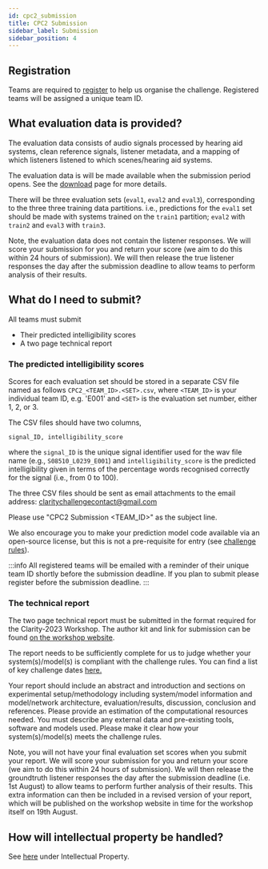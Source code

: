 ```yaml
---
id: cpc2_submission
title: CPC2 Submission
sidebar_label: Submission
sidebar_position: 4
---
```


## Registration

Teams are required to [register](./cpc2_registration) to help us organise the challenge. Registered teams will be assigned a unique team ID.

## What evaluation data is provided?

The evaluation data consists of audio signals processed by hearing aid systems, clean reference signals, listener metadata, and a mapping of which listeners listened to which scenes/hearing aid systems.

The evaluation data is will be made available when the submission period opens. See the [download](./cpc2_download) page for more details.

There will be three evaluation sets (`eval1`, `eval2` and `eval3`), corresponding to the three three training data partitions. i.e., predictions for the `eval1` set should be made with systems trained on the `train1` partition; `eval2` with `train2` and `eval3` with `train3`.

Note, the evaluation data does not contain the listener responses. We will score your submission for you and return your score (we aim to do this within 24 hours of submission). We will then release the true listener responses the day after the submission deadline to allow teams to perform analysis of their results.

## What do I need to submit?

All teams must submit

- Their predicted intelligibility scores
- A two page technical report

### The predicted intelligibility scores

Scores for each evaluation set should be stored in a separate CSV file named as follows  `CPC2_<TEAM_ID>.<SET>.csv`, where `<TEAM_ID>` is your individual team ID, e.g. 'E001' and `<SET>` is the evaluation set number, either 1, 2, or 3.

The CSV files should have two columns,

```csv
signal_ID, intelligibility_score
```

where the `signal_ID` is the unique signal identifier used for the wav file name (e.g., `S08510_L0239_E001`) and `intelligibility_score` is the predicted intelligibility given in terms of the percentage words recognised correctly for the signal (i.e., from 0 to 100).

The three CSV files should be sent as email attachments to the email address: [claritychallengecontact@gmail.com](mailto:claritychallengecontact@gmail.com)

Please use "CPC2 Submission &lt;TEAM_ID&gt;" as the subject line.

We also encourage you to make your prediction model code available via an open-source license, but this is not a pre-requisite for entry (see [challenge rules](../cpc2_rules#)).

:::info
All registered teams will be emailed with a reminder of their unique team ID shortly before the submission deadline. If you plan to submit please register before the submission deadline.
:::

### The technical report

The two page technical report must be submitted in the format required for the Clarity-2023 Workshop. The author kit and link for submission can be found [on the workshop website](https://claritychallenge.org/clarity2023-workshop/submissions.html).

The report needs to be sufficiently complete for us to judge whether your system(s)/model(s) is compliant with the challenge rules. You can find a list of key challenge dates [here.](../cpc2_dates)

Your report should include an abstract and introduction and sections on experimental setup/methodology including system/model information and model/network architecture, evaluation/results, discussion, conclusion and references. Please provide an estimation of the computational resources needed. You must describe any external data and pre-existing tools, software and models used. Please make it clear how your system(s)/model(s) meets the challenge rules.

Note, you will not have your final evaluation set scores when you submit your report. We will score your submission for you and return your score (we aim to do this within 24 hours of submission). We will then release the groundtruth listener responses the day after the submission deadline (i.e. 1st August) to allow teams to perform further analysis of their results. This extra information can then be included in a revised version of your report, which will be published on the workshop website in time for the workshop itself on 19th August.

## How will intellectual property be handled?

See [here](../cpc2_rules#intellectual-property) under Intellectual Property.
